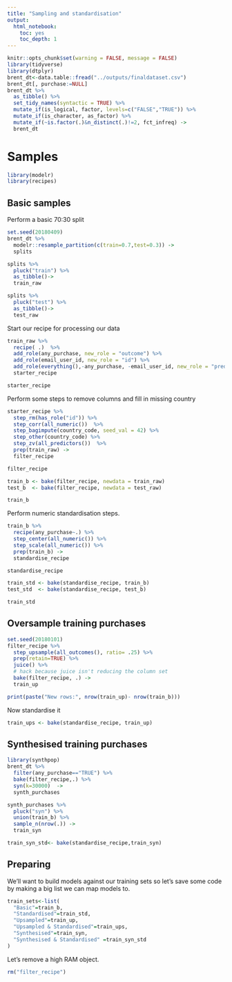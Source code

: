 ```yaml
---
title: "Sampling and standardisation"
output: 
  html_notebook: 
    toc: yes
    toc_depth: 1
---
```


```r
knitr::opts_chunk$set(warning = FALSE, message = FALSE)
library(tidyverse)
library(dtplyr)
brent_dt<-data.table::fread("../outputs/finaldataset.csv")
brent_dt[, purchase:=NULL]
brent_dt %>% 
  as_tibble() %>% 
  set_tidy_names(syntactic = TRUE) %>% 
  mutate_if(is_logical, factor, levels=c("FALSE","TRUE")) %>% 
  mutate_if(is_character, as_factor) %>% 
  mutate_if(~is.factor(.)&n_distinct(.)!=2, fct_infreq) ->
  brent_dt


```

# Samples
```r
library(modelr)
library(recipes)
```

## Basic samples

Perform a basic 70:30 split

```r
set.seed(20180409)
brent_dt %>% 
  modelr::resample_partition(c(train=0.7,test=0.3)) ->
  splits

splits %>% 
  pluck("train") %>% 
  as_tibble()->
  train_raw

splits %>% 
  pluck("test") %>% 
  as_tibble()->
  test_raw
```

Start our recipe for processing our data

```r
train_raw %>% 
  recipe( .)  %>%
  add_role(any_purchase, new_role = "outcome") %>% 
  add_role(email_user_id, new_role = "id") %>% 
  add_role(everything(),-any_purchase, -email_user_id, new_role = "predictor")->
  starter_recipe

starter_recipe
```

Perform some steps to remove columns and fill in missing country
```r
starter_recipe %>% 
  step_rm(has_role("id")) %>% 
  step_corr(all_numeric())  %>% 
  step_bagimpute(country_code, seed_val = 42) %>% 
  step_other(country_code) %>%  
  step_zv(all_predictors())  %>% 
  prep(train_raw) ->
  filter_recipe

filter_recipe
```

```r
train_b <- bake(filter_recipe, newdata = train_raw) 
test_b  <- bake(filter_recipe, newdata = test_raw) 

train_b
```



Perform numeric standardisation steps.

```r
train_b %>% 
  recipe(any_purchase~.) %>% 
  step_center(all_numeric()) %>% 
  step_scale(all_numeric()) %>% 
  prep(train_b) ->
  standardise_recipe

standardise_recipe
```


```r
train_std <- bake(standardise_recipe, train_b) 
test_std  <- bake(standardise_recipe, test_b) 

train_std
```

## Oversample training purchases 
```r
set.seed(20180101)
filter_recipe %>% 
  step_upsample(all_outcomes(), ratio= .25) %>% 
  prep(retain=TRUE) %>% 
  juice() %>% 
  # hack because juice isn't reducing the column set
  bake(filter_recipe, .) ->
  train_up

print(paste("New rows:", nrow(train_up)- nrow(train_b)))
```

Now standardise it
```r
train_ups <- bake(standardise_recipe, train_up) 
```

## Synthesised training purchases 
```r
library(synthpop)
brent_dt %>% 
  filter(any_purchase=="TRUE") %>% 
  bake(filter_recipe,.) %>% 
  syn(k=30000)  ->
  synth_purchases

synth_purchases %>% 
  pluck("syn") %>% 
  union(train_b) %>% 
  sample_n(nrow(.)) ->
  train_syn
```

```r
train_syn_std<- bake(standardise_recipe,train_syn) 
```

## Preparing
We'll want to build models against our training sets so let's save some code by making a big list we can map models to.

```r
train_sets<-list(
  "Basic"=train_b,
  "Standardised"=train_std,
  "Upsampled"=train_up,
  "Upsampled & Standardised"=train_ups,
  "Synthesised"=train_syn,
  "Synthesised & Standardised" =train_syn_std
)
```

Let's remove a high RAM object.

```r
rm("filter_recipe")
```
